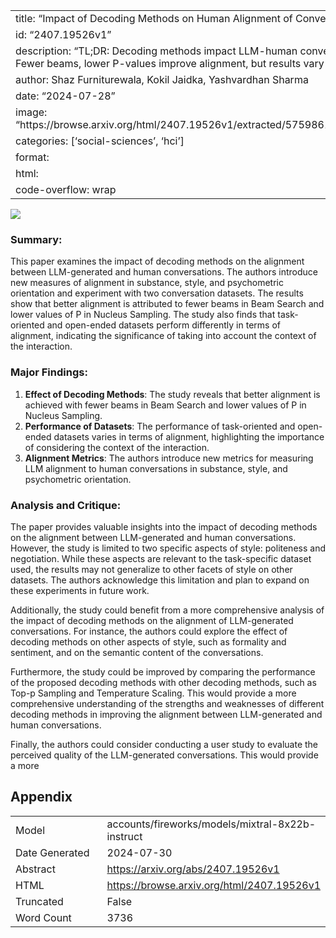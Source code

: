 
---
title: "Impact of Decoding Methods on Human Alignment of Conversational LLMs"
id: "2407.19526v1"
description: "TL;DR: Decoding methods impact LLM-human conversation alignment. Fewer beams, lower P-values improve alignment, but results vary by conversation type."
author: Shaz Furniturewala, Kokil Jaidka, Yashvardhan Sharma
date: "2024-07-28"
image: "https://browse.arxiv.org/html/2407.19526v1/extracted/5759861/complete_graph.png"
categories: ['social-sciences', 'hci']
format:
  html:
    code-overflow: wrap
---

![](https://browse.arxiv.org/html/2407.19526v1/extracted/5759861/complete_graph.png)

### Summary:

This paper examines the impact of decoding methods on the alignment between LLM-generated and human conversations. The authors introduce new measures of alignment in substance, style, and psychometric orientation and experiment with two conversation datasets. The results show that better alignment is attributed to fewer beams in Beam Search and lower values of P in Nucleus Sampling. The study also finds that task-oriented and open-ended datasets perform differently in terms of alignment, indicating the significance of taking into account the context of the interaction.

### Major Findings:

1. **Effect of Decoding Methods**: The study reveals that better alignment is achieved with fewer beams in Beam Search and lower values of P in Nucleus Sampling.
2. **Performance of Datasets**: The performance of task-oriented and open-ended datasets varies in terms of alignment, highlighting the importance of considering the context of the interaction.
3. **Alignment Metrics**: The authors introduce new metrics for measuring LLM alignment to human conversations in substance, style, and psychometric orientation.

### Analysis and Critique:

The paper provides valuable insights into the impact of decoding methods on the alignment between LLM-generated and human conversations. However, the study is limited to two specific aspects of style: politeness and negotiation. While these aspects are relevant to the task-specific dataset used, the results may not generalize to other facets of style on other datasets. The authors acknowledge this limitation and plan to expand on these experiments in future work.

Additionally, the study could benefit from a more comprehensive analysis of the impact of decoding methods on the alignment of LLM-generated conversations. For instance, the authors could explore the effect of decoding methods on other aspects of style, such as formality and sentiment, and on the semantic content of the conversations.

Furthermore, the study could be improved by comparing the performance of the proposed decoding methods with other decoding methods, such as Top-p Sampling and Temperature Scaling. This would provide a more comprehensive understanding of the strengths and weaknesses of different decoding methods in improving the alignment between LLM-generated and human conversations.

Finally, the authors could consider conducting a user study to evaluate the perceived quality of the LLM-generated conversations. This would provide a more

## Appendix

|          |          |
|----------|----------|
| Model     | accounts/fireworks/models/mixtral-8x22b-instruct       |
| Date Generated     | 2024-07-30       |
| Abstract | [https://arxiv.org/abs/2407.19526v1](https://arxiv.org/abs/2407.19526v1)        |
| HTML     | [https://browse.arxiv.org/html/2407.19526v1](https://browse.arxiv.org/html/2407.19526v1)       |
| Truncated       | False       |
| Word Count       | 3736       |